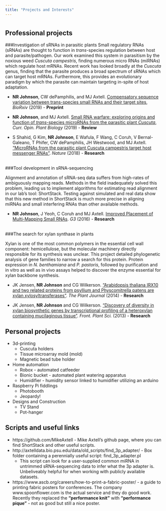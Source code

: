 ```yaml
---
title: "Projects and Interests"
---
```


# {.tabset .tabset-fade .tabset-pills}
## Professional projects

###Investigation of sRNAs in parasitic plants
Small regulatory RNAs (sRNAs) are thought to function in *trans*-species regulation between host and parasite/pathogen. Our work examined this system in parasitism by the noxious weed *Cuscuta campestris*, finding numerous micro RNAs (miRNAs) which regulate host mRNAs. Recent work has looked broadly at the *Cuscuta* genus, finding that the parasite produces a broad spectrum of sRNAs which can target host mRNAs. Furthermore, this provides an evolutionary paradigm by which the parasite can maintain targeting in-spite of host adaptation.

* __NR Johnson__, CW dePamphilis, and MJ Axtell. [Compensatory sequence variation between trans-species small RNAs and their target sites](not_functional.yet), *BioRxiv* (2019) - **Preprint**

* __NR Johnson__, and MJ Axtell. [Small RNA warfare: exploring origins and function of *trans*-species microRNAs from the parasitic plant *Cuscuta*](https://doi.org/10.1016/j.pbi.2019.03.014), *Curr. Opin. Plant Biology* (2019) - **Review**

* S Shahid, G Kim, **NR Johnson**, E Wafula, F Wang, C Coruh, V Bernal-Galeano, T Phifer, CW dePamphilis, JH Westwood, and MJ Axtell. ["MicroRNAs from the parasitic plant Cuscuta campestris target host messenger RNAs"](https://doi.org/10.1038/nature25027). *Nature* (2018) - **Research**<br/><br/>


###Tool development in sRNA-sequencing

Alignment and annotation of sRNA-seq data suffers from high-rates of ambiguously mapping reads. Methods in the field inadequately solved this problem, leading us to implement algorithms for estimating read alignment in our lab's tool: ShortStack. Testing against simulated and real data show that this new method in ShortStack is much more precise in aligning miRNAs and small interfering RNAs than other available methods.

* __NR Johnson__, J Yeoh, C Coruh and MJ Axtell. [Improved Placement of Multi-Mapping Small RNAs](https://doi.org/10.1534/g3.116.030452). *G3* (2016) - **Research**<br/><br/>



###The search for xylan synthase in plants

Xylan is one of the most common polymers in the essential cell wall component: hemicellulose, but the molecular machinery directly responsible for its synthesis was unclear. This project detailed phylogenetic analysis of gene families to narrow a search for this protein. Protein expression in *N. benthamiana* and *P. pastoris*, followed by purification and in vitro as well as in vivo assays helped to discover the enzyme essential for xylan backbone synthesis.

* JK Jensen, **NR Johnson** and CG Wilkerson. ["Arabidopsis thaliana IRX10 and two related proteins from psyllium and Physcomitrella patens are xylan xylosyltransferases"](https://doi.org/10.1111/tpj.12641). *The Plant Journal* (2014) - **Research**

* JK Jensen, **NR Johnson** and CG Wilkerson. ["Discovery of diversity in xylan biosynthetic genes by transcriptional profiling of a heteroxylan containing mucilaginous tissue"](https://doi.org/10.3389/fpls.2013.00183). *Front. Plant Sci.* (2013) - **Research**


## Personal projects

* 3d-printing
    * Cuscuta holders
    * Tissue microarray mold (mold)
    * Magnetic bead tube holder
* Home automation
    * Robox - automated catfeeder
    * Bionic bucket - automated plant watering apparatus
    * Humidifier - humidity sensor linked to humidifier utilizing an arduino
* Raspberry Pi fiddlings
    * Photobooth
    * Jeopardy!
* Designs and Construction
    * TV Stand
    * Pot-hanger

## Scripts and useful links

* https://github.com/MikeAxtell - Mike Axtell's github page, where you can find ShortStack and other useful scripts.
* http://axtelldata.bio.psu.edu/data/old_scripts/find_3p_adapter/ - Box folder containing a perennially useful script: find_3p_adapter.pl
    * This script can look for a user-supplied common miRNA in untrimmed sRNA-sequencing data to infer what the 3p adapter is. Unbeliveably helpful for when working with publicly available datasets.
* https://www.ascb.org/careers/how-to-print-a-fabric-poster/ -  a guide to printing fabric posters for conferences. The company www.spoonflower.com is the actual service and they do good work. Recently they replaced the **"performance knit"** with **"performance pique"** - not as good but still a nice poster.

#





